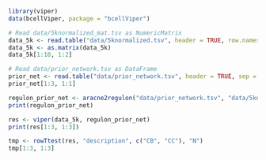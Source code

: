 ```r
library(viper)
data(bcellViper, package = "bcellViper")
```
```r
# Read data/5knormalized_mat.tsv as NumericMatrix
data_5k <- read.table("data/5knormalized.tsv", header = TRUE, row.names = 1, sep = "\t")
data_5k <- as.matrix(data_5k)
data_5k[1:10, 1:2]
```
```r
# Read data/prior_network.tsv as DataFrame
prior_net <- read.table("data/prior_network.tsv", header = TRUE, sep = "\t")
prior_net[1:3, 1:1]
```
```r
regulon_prior_net <- aracne2regulon("data/prior_network.tsv", "data/5knormalized.tsv", verbose = TRUE)
print(regulon_prior_net)
```
```r
res <- viper(data_5k, regulon_prior_net)
print(res[1:3, 1:3])
```
```r
tmp <- rowTtest(res, "description", c("CB", "CC"), "N")
tmp[1:3, 1:3]
```
```r
```